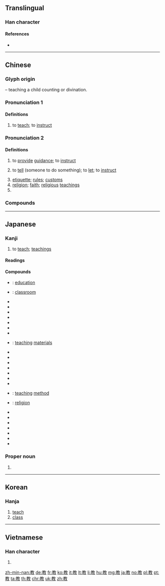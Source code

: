 {{also|敎}}
==Translingual==
{{stroke order|strokes=11}}

===Han character===
{{Han char|rn=66|rad=攴|as=07|sn=11|four=48440|canj=JDOK|ids=⿰孝攵}}

====References====
* {{Han ref|kx=0472.051|dkj=13213|dj=0823.010|hdz=21459.090|uh=6559|ud=25945|bh=B1D0|bd=45520}}

----

==Chinese==
{{zh-forms|t2=敎|alt=斅,𧧿,𤕝}}

===Glyph origin===
{{Han compound|爻|子|攴|alt3=攵|t1=divination|t2=child|t3=teaching cane|c1=p|c2=s|c3=s|ls=psc}} – teaching a child counting or divination.

===Pronunciation 1===
{{zh-pron
|m=jiāo
|c=gaau1
|h=pfs=kâu
|md=gá
|mn=kà
|w=2kau
|mc=1
|oc=1,1
|ma=y
|cat=v
}}

====Definitions====
{{zh-hanzi}}

# to [[teach]]; to [[instruct]]
#: {{zh-x|我 來 教{jiāo} 你。|Let me '''teach''' you.}}

===Pronunciation 2===
{{zh-pron
|m=jiào
|c=gaau3
|h=pfs=kau
|md=gáu
|mn=kà/kàu
|mn_note=kà - “to tell someone to do something”; kàu - literary
|w=2jiau
|mc=2
|oc=2,2
|ma=y
|cat=v,n,pn
}}

====Definitions====
{{zh-hanzi}}

# to [[provide]] [[guidance]]; to [[instruct]]
# {{lb|zh|obsolete|or|Min Nan}} to [[tell]] (someone to do something); to [[let]]; to [[instruct]]
# [[etiquette]]; [[rules]]; [[customs]]
# [[religion]]; [[faith]]; [[religious]] [[teachings]]
# {{surname|lang=zh}}

===Compounds===
{{zh-der|一神教|一音教|三娘教子|三教|三教九流|三教論衡|三時教|三階教|上帝教|不吝指教|不吝賜教|不教而殺|不教而誅|不言之教|世教|中等教育|主教|九流三教|五教|人文教育|人格教育|人道教育|任教|伊斯蘭教|佛教|佛教音樂|便教|保教|候教|健康教育|傳教|傳教士|儒教|儘教|入教|內教|全真教|八卦教|公教人員|公民教育|出教|分教|分流教學|初等教育|判教|副教授|助教|勞動教養|勞工教育|北方佛教|十二分教|印度教|原始佛教|反教|受教|叨教|只教|可教性|吃教|名教|吳宮教陣|和丸教子|品格教育|喇嘛教|單一神教|單式教學|四教|回教|回教世界|回教徒|回教聖戰|因材施教|國教|國民教育|圓教|在教|在職教育|垂教|執教|基本教練|基督教|基礎教育|外教|多神教|多語教育|大主教|大乘佛教|大同教|大學教育|大專教育|天主教|天才教育|天方教|天理教|太公家教|失教兒童|奉令承教|女子教育|婆羅門教|媽媽教室|孔教|學前教育|學校教育|孺子可教|宋教仁|宗教|宗教學|宗教戰爭|宗教改革|宗教自由|宗教音樂|客座教授|宣教|宮教|家庭教育|家教|寓教於樂|實物教學|少調失教|就教|屢教不改|工藝教育|布教|希臘教會|希臘正教|師範教育|帶教|幫教|平民教育|幼兒教育|幼教|幼稚教育|建教合作|強迫教育|弼教|律動教學|性教育|愛的教育|感化教育|成人教育|扑作教刑|打罵教育|承教|拉丁教會|拜教|拜火教|拜物教|指教|掌教|推廣教育|摩尼教|摩門教|政教|政教合一|教一識百|教主|教令|教具|教務|教務主任|教務長|教化|教友|教員|教唆|教唆犯|教唆罪|教坊|教坊司|教坊記|教堂|教場|教士|教外別傳|教子有方|教孝月|教學|教學法|教學目標|教學相長|教學節目|教學計劃|教學醫院|教學電視|教安|教宗|教官|教室|教導|教師|教師會館|教師甄試|教師節|教師證書|教席|教廷|教徒|教戰守策|教授|教授學|教書|教書匠|教會|教會學校|教本|教材|教案|教條|教條主義|教正|教法|教派|教澤|教澤永懷|教無常師|教父|教父哲學|教猱升木|教皇|教益|教督|教科書|教程|教練|教練團|教練機|教練車|教義|教習|教職員|教育|教育制度|教育召集|教育史|教育哲學|教育商數|教育團體|教育媒體|教育學|教育學程|教育宗旨|教育家|教育小說|教育局|教育工學|教育愛|教育會|教育視導|教育程度|教育經費|教育行政|教育計畫|教育費|教育輔導|教育部|教規|教訓|教誨|教誨師|教諭|教讀|教辭|教門|教鞭|教頭|教養|教養院|教首|敷教|敷教明倫|文教|新教|施教|明刑弼教|明恥教戰|明教|普及教育|普通教育|景教|有分教|有教無類|東正教|校外教學|桃李之教|樞機主教|權威管教|正教|殉教|殖民教育|殺彘教子|母教|民眾教育|求教|沒調教|法教|波斯教|活教材|淑教流徽|清教徒|清真教|漸教|火教|熊丸之教|特教|特殊教育|猶太教|玄教|理教|生活教育|生聚教訓|異教|白教|白蓮教|白衣教練|直教|相夫教子|矩教|社教|社會教育|祆教|神道設教|視聽教育|禮教|禮教吃人|移樽就教|空中教學|立教|管教|紅教|紅衣主教|終教|終生教育|終身教育|網路教學|總教練|罷教|羅教|羅祖教|羅馬公教|羅馬教會|羅馬正教|義務教育|老教頭|耒耨之教|耶穌教|聖教序|聲教|職前教育|職業教育|胎教|舊教|花教|英國國教|莫教|薩滿教|補償教育|補助教育|補救教學|補習教育|複式教學|西藏佛教|見教|親子教養|親職教育|言傳身教|言教|討教|詩教|說教|調教|諄諄教導|諄諄教誨|請教|賜教|路德教派|身教|軍事教育|軍公教|通才教育|通識教育|道德教育|道教|遠距教學|遺教|遺教經|邦教|邪教|部派佛教|釋教|錫克教|長老教會|陰教|電教|電腦教學|領教|風教|養成教育|騎士教育|高教|高等教育|黃教}}

----

==Japanese==

===Kanji===
{{ja-kanji|grade=2|rs=攴07}}

# to [[teach]]; [[teaching]]s

====Readings====
{{ja-readings
|goon=[[きょう]] (kyō) < [[けう]] (keu)
|kanon=[[こう]] (kō) < [[かう]] (kau) {{non-joyo-reading}}
|kun=[[おしえる]] ([[教える]], oshieru), [[おしえ]] ([[教え]], oshie), [[おそわる]] ([[教わる]], osowaru)}}

====Compounds====
{{der-top|Compounds}}
* {{ja-r|教育|きょういく}}: [[education]]
* {{ja-r|教室|きょうしつ}}: [[classroom]]
* {{ja-r|教員|きょういん}}
* {{ja-r|教化|きょうか}}
* {{ja-r|教科|きょうか}}
* {{ja-r|教会|きょうかい}}
* {{ja-r|教戒|きょうかい}}
* {{ja-r|教誨|きょうかい}}
* {{ja-r|教学|きょうがく}}
* {{ja-r|教材|きょうざい}}: [[teaching]] [[materials]]
* {{ja-r|教義|きょうぎ}}
* {{ja-r|教師|きょうし}}
* {{ja-r|教授|きょうじゅ}}
* {{ja-r|教習|きょうしゅう}}
* {{ja-r|教習所|きょうしゅうじょ}}
* {{ja-r|教訓|きょうくん}}
* {{ja-r|教条|きょうじょう}}
* {{ja-r|教法|きょうほう}}: [[teaching]] [[method]]
* {{ja-r|宗教|しゅきょう}}: [[religion]]
* {{ja-r|教条主義|きょうじょう しゅぎ}}
* {{ja-r|教諭|きょうゆ}}
* {{ja-r|教養|きょうよう}}
* {{ja-r|回教|かいきょう}}
* {{ja-r|儒教|じゅきょう}}
* {{ja-r|調教|ちょうきょう}}
* {{ja-r|教祖|きょうそ}}
{{der-bottom}}

===Proper noun===
{{ja-pos|proper|さとし}}

# {{given name|lang=ja|sort=さとし|male}}

----

==Korean==

===Hanja===
{{ko-hanja|hangeul=교|eumhun=|mr=kyo|y=kyo}}

# [[teach]]
# [[class]]

----

==Vietnamese==

===Han character===
{{vi-hantu|[[giáo]], [[dáo]], [[ráu]], [[tráo]]|rs=攴07}}

# {{defn|lang=vi|sort=攴07}}

[[zh-min-nan:教]]
[[de:教]]
[[fr:教]]
[[ko:教]]
[[it:教]]
[[lt:教]]
[[li:教]]
[[hu:教]]
[[mg:教]]
[[ja:教]]
[[no:教]]
[[pl:教]]
[[pt:教]]
[[ta:教]]
[[th:教]]
[[chr:教]]
[[uk:教]]
[[zh:教]]
